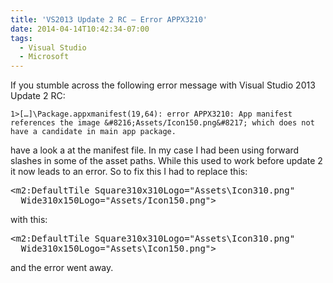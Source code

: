 ```yaml
---
title: 'VS2013 Update 2 RC — Error APPX3210'
date: 2014-04-14T10:42:34-07:00
tags:
  - Visual Studio
  - Microsoft
---
```

If you stumble across the following error message with Visual Studio 2013 Update 2 RC:

```
1>[…]\Package.appxmanifest(19,64): error APPX3210: App manifest references the image &#8216;Assets/Icon150.png&#8217; which does not have a candidate in main app package.
```

have a look a at the manifest file. In my case I had been using forward slashes in some of the asset paths. While this used to work before update 2 it now leads to an error. So to fix this I had to replace this:

<pre>&lt;m2:DefaultTile Square310x310Logo="Assets\Icon310.png" <br />  Wide310x150Logo="Assets/Icon150.png"&gt;</pre>

with this:

<pre>&lt;m2:DefaultTile Square310x310Logo="Assets\Icon310.png" <br />  Wide310x150Logo="Assets\Icon150.png"&gt;</pre>

and the error went away.